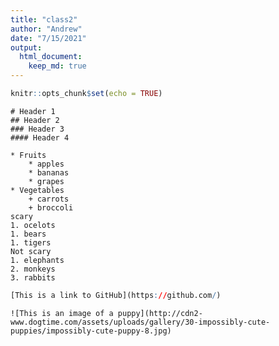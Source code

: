 ```yaml
---
title: "class2"
author: "Andrew"
date: "7/15/2021"
output: 
  html_document:
    keep_md: true
---
```


```r
knitr::opts_chunk$set(echo = TRUE)
```


```
# Header 1
## Header 2
### Header 3
#### Header 4
```

```
* Fruits
    * apples
    * bananas
    * grapes
* Vegetables
    + carrots
    + broccoli
scary
1. ocelots
1. bears
1. tigers
Not scary
1. elephants
2. monkeys
3. rabbits
```


```r
[This is a link to GitHub](https://github.com/)
```


```
![This is an image of a puppy](http://cdn2-www.dogtime.com/assets/uploads/gallery/30-impossibly-cute-puppies/impossibly-cute-puppy-8.jpg)
```